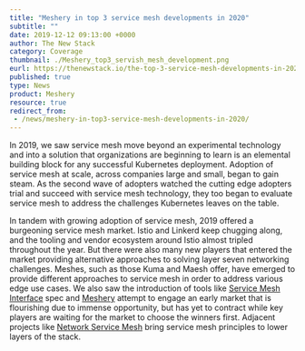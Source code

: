 ```yaml
---
title: "Meshery in top 3 service mesh developments in 2020"
subtitle: ""
date: 2019-12-12 09:13:00 +0000
author: The New Stack
category: Coverage
thumbnail: ./Meshery_top3_servish_mesh_development.png
eurl: https://thenewstack.io/the-top-3-service-mesh-developments-in-2020/
published: true
type: News
product: Meshery
resource: true
redirect_from:
 - /news/meshery-in-top3-service-mesh-developments-in-2020/
---
```



<NewsWrapper>

In 2019, we saw service mesh move beyond an experimental technology and into a solution that organizations are beginning to learn is an elemental building block for any successful Kubernetes deployment. Adoption of service mesh at scale, across companies large and small, began to gain steam. As the second wave of adopters watched the cutting edge adopters trial and succeed with service mesh technology, they too began to evaluate service mesh to address the challenges Kubernetes leaves on the table.
<br/>

In tandem with growing adoption of service mesh, 2019 offered a burgeoning service mesh market. Istio and Linkerd keep chugging along, and the tooling and vendor ecosystem around Istio almost tripled throughout the year. But there were also many new players that entered the market providing alternative approaches to solving layer seven networking challenges. Meshes, such as those Kuma and Maesh offer, have emerged to provide different approaches to service mesh in order to address various edge use cases. We also saw the introduction of tools like [Service Mesh Interface](https://smi-spec.io/) spec and [Meshery](https://layer5.io/meshery/) attempt to engage an early market that is flourishing due to immense opportunity, but has yet to contract while key players are waiting for the market to choose the winners first. Adjacent projects like [Network Service Mesh](https://networkservicemesh.io/) bring service mesh principles to lower layers of the stack.
<br/>


</NewsWrapper>

